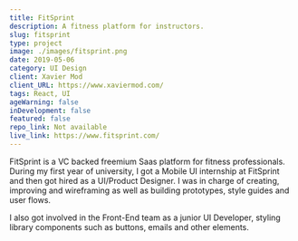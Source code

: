 ```yaml
---
title: FitSprint
description: A fitness platform for instructors.
slug: fitsprint
type: project
image: ./images/fitsprint.png
date: 2019-05-06
category: UI Design
client: Xavier Mod
client_URL: https://www.xaviermod.com/
tags: React, UI
ageWarning: false 
inDevelopment: false
featured: false
repo_link: Not available
live_link: https://www.fitsprint.com/
---
```


FitSprint is a VC backed freemium Saas platform for fitness professionals. During my first year of university, I got a Mobile UI internship at FitSprint and then got hired as a UI/Product Designer. I was in charge of creating, improving and wireframing as well as building prototypes, style guides and user flows.

I also got involved in the Front-End team as a junior UI Developer, styling library components such as buttons, emails and other elements.






